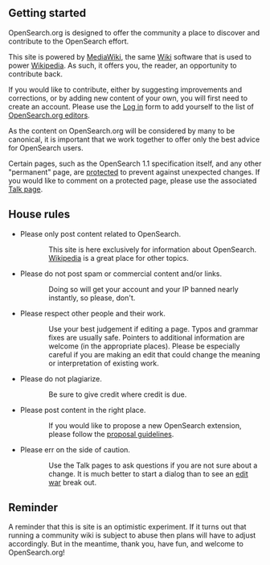 ==Getting started==

OpenSearch.org is designed to offer the community a place to discover and contribute to the OpenSearch effort.

This site is powered by [http://mediawiki.org MediaWiki], the same [http://en.wikipedia.org/wiki/Wiki Wiki] software that is used to power [http://wikipedia.org Wikipedia].  As such, it offers you, the reader, an opportunity to contribute back.

If you would like to contribute, either by suggesting improvements and corrections, or by adding new content of your own, you will first need to create an account.  Please use the [[Special:Userlogin|Log in]] form to add yourself to the list of [[Community/OpenSearch_community|OpenSearch.org editors]].

As the content on OpenSearch.org will be considered by many to be canonical, it is important that we work together to offer only the best advice for OpenSearch users.

Certain pages, such as the OpenSearch 1.1 specification itself, and any other "permanent" page, are [http://meta.wikimedia.org/wiki/Protected_pages protected] to prevent against unexpected changes.  If you would like to comment on a protected page, please use the associated [http://meta.wikimedia.org/wiki/Talk_pages Talk page].

==House rules==

* Please only post content related to OpenSearch.

:: This site is here exclusively for information about OpenSearch.  [http://wikipedia.org Wikipedia] is a great place for other topics.

* Please do not post spam or commercial content and/or links.

:: Doing so will get your account and your IP banned nearly instantly, so please, don't.

* Please respect other people and their work.

:: Use your best judgement if editing a page.  Typos and grammar fixes are usually safe.  Pointers to additional information are welcome (in the appropriate places).  Please be especially careful if you are making an edit that could change the meaning or interpretation of existing work.

* Please do not plagiarize.

:: Be sure to give credit where credit is due.

* Please post content in the right place.

:: If you would like to propose a new OpenSearch extension, please follow the [[Community/Proposal guidelines|proposal guidelines]].

* Please err on the side of caution.

:: Use the Talk pages to ask questions if you are not sure about a change.  It is much better to start a dialog than to see an [http://en.wikipedia.org/wiki/Wikipedia:Edit_war edit war] break out.

==Reminder==

A reminder that this is site is an optimistic experiment.  If it turns out that running a community wiki is subject to abuse then plans will have to adjust accordingly.  But in the meantime, thank you, have fun, and welcome to OpenSearch.org!